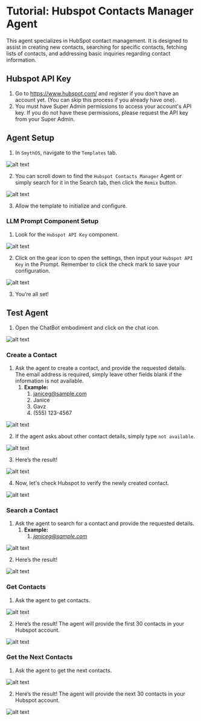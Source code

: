 # Tutorial: Hubspot Contacts Manager Agent

This agent specializes in HubSpot contact management. It is designed to assist in creating new contacts, searching for specific contacts, fetching lists of contacts, and addressing basic inquiries regarding contact information. 

<Youtube videoId="zICb8AOinDg" title="SmythOS - Hubspot Contacts Manager Agent" />

## Hubspot API Key

1. Go to https://www.hubspot.com/ and register if you don’t have an account yet. (You can skip this process if you already have one).
2. You must have Super Admin permissions to access your account's API key. If you do not have these permissions, please request the API key from your Super Admin.

## Agent Setup

1. In `SmythOS`, navigate to the `Templates` tab.

<Image src="/docs/img/hubspot_contacts_manager_agent/Image 1.png" alt="alt text" />

2. You can scroll down to find the `Hubspot Contacts Manager` Agent or simply search for it in the Search tab, then click the `Remix` button.

<Image src="/docs/img/hubspot_contacts_manager_agent/Image 2.png" alt="alt text" />

3. Allow the template to initialize and configure.

### LLM Prompt Component Setup

1. Look for the `Hubspot API Key` component.

<Image src="/docs/img/hubspot_contacts_manager_agent/Image 3.png" alt="alt text" />

2. Click on the gear icon to open the settings, then input your `Hubspot API Key` in the Prompt. Remember to click the check mark to save your configuration.

<Image src="/docs/img/hubspot_contacts_manager_agent/Image 4.png" alt="alt text" />

3. You’re all set!

## Test Agent

1. Open the ChatBot embodiment and click on the chat icon.

<Image src="/docs/img/hubspot_contacts_manager_agent/Image 5.png" alt="alt text" />

### Create a Contact

1. Ask the agent to create a contact, and provide the requested details. The email address is required, simply leave other fields blank if the information is not available.
   1. **Example:**
      1. janiceg@sample.com
      2. Janice
      3. Gavz
      4. (555) 123-4567

<Image src="/docs/img/hubspot_contacts_manager_agent/Image 6.png" alt="alt text" />

2. If the agent asks about other contact details, simply type `not available`.

<Image src="/docs/img/hubspot_contacts_manager_agent/Image 7.png" alt="alt text" />

3. Here’s the result!

<Image src="/docs/img/hubspot_contacts_manager_agent/Image 8.png" alt="alt text" />

4. Now, let's check Hubspot to verify the newly created contact.

<Image src="/docs/img/hubspot_contacts_manager_agent/Image 9.png" alt="alt text" />

### Search a Contact

1. Ask the agent to search for a contact and provide the requested details.
   1. **Example:**
      1. *janiceg@sample.com*

<Image src="/docs/img/hubspot_contacts_manager_agent/Image 10.png" alt="alt text" />

2. Here’s the result!

<Image src="/docs/img/hubspot_contacts_manager_agent/Image 11.png" alt="alt text" />

### Get Contacts

1. Ask the agent to get contacts.

<Image src="/docs/img/hubspot_contacts_manager_agent/Image 12.png" alt="alt text" />

2. Here’s the result! The agent will provide the first 30 contacts in your Hubspot account.

<Image src="/docs/img/hubspot_contacts_manager_agent/Image 13.png" alt="alt text" />

### Get the Next Contacts

1. Ask the agent to get the next contacts.

<Image src="/docs/img/hubspot_contacts_manager_agent/Image 14.png" alt="alt text" />

2. Here’s the result! The agent will provide the next 30 contacts in your Hubspot account. 

<Image src="/docs/img/hubspot_contacts_manager_agent/Image 15.png" alt="alt text" />





